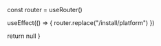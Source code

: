 
  const router = useRouter()

  useEffect(() => {
    router.replace("/install/platform")
  })

  return null
}